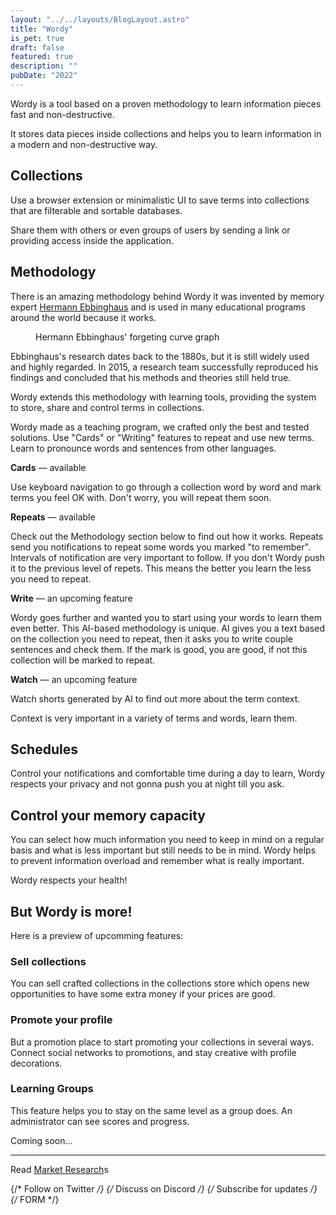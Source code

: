 ```yaml
---
layout: "../../layouts/BlogLayout.astro"
title: "Wordy"
is_pet: true
draft: false
featured: true
description: ""
pubDate: "2022"
---
```



Wordy is a tool based on a proven methodology to learn information pieces fast and non-destructive.

It stores data pieces inside collections and helps you to learn information in a modern and non-destructive way.

## Collections

Use a browser extension or minimalistic UI to save terms into collections that are filterable and sortable databases.

Share them with others or even groups of users by sending a link or providing access inside the application.

## Methodology

There is an amazing methodology behind Wordy it was invented by memory expert [Hermann Ebbinghaus](https://en.wikipedia.org/wiki/Hermann_Ebbinghaus) and is used in many educational programs around the world because it works.

<figure class="wide-content">
  <Picture
    src="https://res.cloudinary.com/alekspetrov/image/upload/v1666726876/website/wrody-image-1_otxcgb.png"
    alt="Hermann Ebbinghaus' forgeting curve graph"
    widths={[480, 860, 1080]}
    aspectRatio="7:5"
    class="schema"
  />
  <figcaption>Hermann Ebbinghaus' forgeting curve graph</figcaption>
</figure>

Ebbinghaus's research dates back to the 1880s, but it is still widely used and highly regarded. In 2015, a research team successfully reproduced his findings and concluded that his methods and theories still held true.

Wordy extends this methodology with learning tools, providing the system to store, share and control terms in collections.

Wordy made as a teaching program, we crafted only the best and tested solutions. Use "Cards" or "Writing" features to repeat and use new terms. Learn to pronounce words and sentences from other languages.

**Cards** — available

Use keyboard navigation to go through a collection word by word and mark terms you feel OK with. Don't worry, you will repeat them soon.

**Repeats** — available

Check out the Methodology section below to find out how it works. Repeats send you notifications to repeat some words you marked "to remember". Intervals of notification are very important to follow. If you don't Wordy push it to the previous level of repets. This means the better you learn the less you need to repeat.

**Write** — an upcoming feature

Wordy goes further and wanted you to start using your words to learn them even better. This AI-based methodology is unique. AI gives you a text based on the collection you need to repeat, then it asks you to write couple sentences and check them. If the mark is good, you are good, if not this collection will be marked to repeat.

**Watch** — an upcoming feature

Watch shorts generated by AI to find out more about the term context.

Context is very important in a variety of terms and words, learn them.

## Schedules

Control your notifications and comfortable time during a day to learn, Wordy respects your privacy and not gonna push you at night till you ask.

## Control your memory capacity

You can select how much information you need to keep in mind on a regular basis and what is less important but still needs to be in mind. Wordy helps to prevent information overload and remember what is really important.

Wordy respects your health!

## But Wordy is more!

Here is a preview of upcomming features:

### Sell collections

You can sell crafted collections in the collections store which opens new opportunities to have some extra money if your prices are good.

### Promote your profile

But a promotion place to start promoting your collections in several ways. Connect social networks to promotions, and stay creative with profile decorations.

### Learning Groups

This feature helps you to stay on the same level as a group does. An administrator can see scores and progress.

Coming soon...

---

Read [Market Research](/wordy-market-and-cost-research)s

{/* Follow on Twitter */}
{/* Discuss on Discord */}
{/* Subscribe for updates */}
{/* FORM */}
